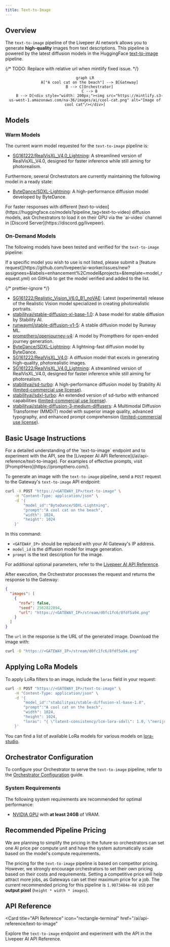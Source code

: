 ```yaml
---
title: Text-to-Image
---
```


## Overview

The `text-to-image` pipeline of the Livepeer AI network allows you to generate
**high-quality** images from text descriptions. This pipeline is powered by the
latest diffusion models in the HuggingFace
[text-to-image](https://huggingface.co/models?pipeline_tag=text-to-image)
pipeline.

{/* TODO: Replace with relative url when mintlify fixed issue. */}

<div align="center">

```mermaid
graph LR
    A["A cool cat on the beach"] --> B[Gateway]
    B --> C[Orchestrator]
    C --> B
    B --> D[<div style="width: 200px;"><img src="https://mintlify.s3-us-west-1.amazonaws.com/na-36/images/ai/cool-cat.png" alt="Image of cool cat"/></div>]
```

</div>

## Models

### Warm Models

The current warm model requested for the `text-to-image` pipeline is:

- [SG161222/RealVisXL_V4.0_Lightning](https://huggingface.co/SG161222/RealVisXL_V4.0_Lightning):
  A streamlined version of RealVisXL_V4.0, designed for faster inference while
  still aiming for photorealism.

Furthermore, several Orchestrators are currently maintaining the following model
in a ready state:

- [ByteDance/SDXL-Lightning](https://huggingface.co/ByteDance/SDXL-Lightning): A
  high-performance diffusion model developed by ByteDance.

<Tip>
  For faster responses with different
  [text-to-video](https://huggingface.co/models?pipeline_tag=text-to-video)
  diffusion models, ask Orchestrators to load it on their GPU via the `ai-video`
  channel in [Discord Server](https://discord.gg/livepeer).
</Tip>

### On-Demand Models

The following models have been tested and verified for the `text-to-image`
pipeline:

<Note>
  If a specific model you wish to use is not listed, please submit a [feature
  request](https://github.com/livepeer/ai-worker/issues/new?assignees=&labels=enhancement%2Cmodel&projects=&template=model_request.yml)
  on GitHub to get the model verified and added to the list.
</Note>

{/* prettier-ignore */}
<Accordion title="Tested and Verified Diffusion Models">
- [SG161222/Realistic_Vision_V6.0_B1_noVAE](https://huggingface.co/SG161222/Realistic_Vision_V6.0_B1_noVAE): Latest (experimental) release of the Realistic Vision model specialized in creating photorealistic portraits.
- [stabilityai/stable-diffusion-xl-base-1.0](https://huggingface.co/stabilityai/stable-diffusion-xl-base-1.0): A base model for stable diffusion by Stability AI.
- [runwayml/stable-diffusion-v1-5](https://huggingface.co/runwayml/stable-diffusion-v1-5): A stable diffusion model by Runway ML.
- [prompthero/openjourney-v4](https://huggingface.co/prompthero/openjourney-v4): A model by Prompthero for open-ended journey generation.
- [ByteDance/SDXL-Lightning](https://huggingface.co/ByteDance/SDXL-Lightning): A lightning-fast diffusion model by ByteDance.
- [SG161222/RealVisXL_V4.0](https://huggingface.co/SG161222/RealVisXL_V4.0): A diffusion model that excels in generating high-quality, photorealistic images.
- [SG161222/RealVisXL_V4.0_Lightning](https://huggingface.co/SG161222/RealVisXL_V4.0_Lightning): A streamlined version of RealVisXL_V4.0, designed for faster inference while still aiming for photorealism.
- [stabilityai/sd-turbo](https://huggingface.co/stabilityai/sd-turbo): A high-performance diffusion model by Stability AI ([limited-commercial use license](https://stability.ai/license)).
- [stabilityai/sdxl-turbo](https://huggingface.co/stabilityai/sdxl-turbo): An extended version of sd-turbo with enhanced capabilities ([limited-commercial use license](https://stability.ai/license)).
- [stabilityai/stable-diffusion-3-medium-diffusers](https://huggingface.co/stabilityai/stable-diffusion-3-medium-diffusers/): A Multimodal Diffusion Transformer (MMDiT) model with superior image quality, advanced typography, and enhanced prompt comprehension ([limited-commercial use license](https://stability.ai/license)).
</Accordion>

## Basic Usage Instructions

<Tip>
  For a detailed understanding of the `text-to-image` endpoint and to experiment
  with the API, see the [Livepeer AI API
  Reference](/ai/api-reference/text-to-image). For examples of effective
  prompts, visit [PromptHero](https://prompthero.com/).
</Tip>

To generate an image with the `text-to-image` pipeline, send a `POST` request to
the Gateway's `text-to-image` API endpoint:

```bash
curl -X POST "https://<GATEWAY_IP>/text-to-image" \
    -H "Content-Type: application/json" \
    -d '{
        "model_id":"ByteDance/SDXL-Lightning",
        "prompt":"A cool cat on the beach",
        "width": 1024,
        "height": 1024
    }'
```

In this command:

- `<GATEWAY_IP>` should be replaced with your AI Gateway's IP address.
- `model_id` is the diffusion model for image generation.
- `prompt` is the text description for the image.

For additional optional parameters, refer to the
[Livepeer AI API Reference](/ai/api-reference/text-to-image).

After execution, the Orchestrator processes the request and returns the response
to the Gateway:

```json
{
  "images": [
    {
      "nsfw": false,
      "seed": 2562822894,
      "url": "https://<GATEWAY_IP>/stream/d0fc1fc6/8fdf5a94.png"
    }
  ]
}
```

The `url` in the response is the URL of the generated image. Download the image
with:

```bash
curl -O "https://<GATEWAY_IP>/stream/d0fc1fc6/8fdf5a94.png"
```

## Applying LoRa Models

To apply LoRa filters to an image, include the `loras` field in your request:

```bash
curl -X POST "https://<GATEWAY_IP>/text-to-image" \
    -H "Content-Type: application/json" \
    -d '{
        "model_id":"stabilityai/stable-diffusion-xl-base-1.0",
        "prompt":"A cool cat on the beach",
        "width": 1024,
        "height": 1024,
        "loras": "{ \"latent-consistency/lcm-lora-sdxl\": 1.0, \"nerijs/pixel-art-xl\": 1.2}"
    }'
```

You can find a list of available LoRa models for various models on
[lora-studio](https://huggingface.co/spaces/enzostvs/lora-studio).

## Orchestrator Configuration

To configure your Orchestrator to serve the `text-to-image` pipeline, refer to
the [Orchestrator Configuration](/ai/orchestrators/get-started) guide.

### System Requirements

The following system requirements are recommended for optimal performance:

- [NVIDIA GPU](https://developer.nvidia.com/cuda-gpus) with **at least 24GB** of
  VRAM.

## Recommended Pipeline Pricing

<Note>
  We are planning to simplify the pricing in the future so orchestrators can set
  one AI price per compute unit and have the system automatically scale based on
  the model's compute requirements.
</Note>

The pricing for the `text-to-image` pipeline is based on competitor pricing.
However, we strongly encourage orchestrators to set their own pricing based on
their costs and requirements. Setting a competitive price will help attract more
jobs, as Gateways can set their maximum price for a job. The current recommended
pricing for this pipeline is `1.9073484e-08 USD` per **output pixel**
(`height * width * images`).

## API Reference

<Card
  title="API Reference"
  icon="rectangle-terminal"
  href="/ai/api-reference/text-to-image"
>
  Explore the `text-to-image` endpoint and experiment with the API in the
  Livepeer AI API Reference.
</Card>
